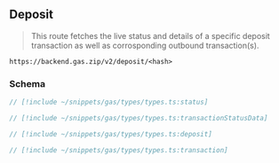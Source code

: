 ## Deposit

> This route fetches the live status and details of a specific deposit transaction as well as corrosponding outbound transaction(s).

`https://backend.gas.zip/v2/deposit/<hash>`

### Schema

```ts
// [!include ~/snippets/gas/types/types.ts:status]

// [!include ~/snippets/gas/types/types.ts:transactionStatusData]

// [!include ~/snippets/gas/types/types.ts:deposit]

// [!include ~/snippets/gas/types/types.ts:transaction]
```
